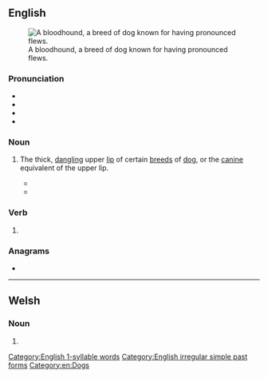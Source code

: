 ==English==
[[File:Bloodhound.jpg|thumb|A bloodhound, a breed of dog known for having pronounced flews.]]

===Pronunciation===
* {{audio|en-us-flew.ogg|Audio (US)|lang=en}}
* {{IPA|/fluː/|lang=en}}
* {{rhymes|uː|lang=en}}
* {{homophones|lang=en|flu|flue}}

===Noun===
{{en-noun}}

# {{lb|en|chiefly plural}} The thick, [[dangling]] upper [[lip]] of certain [[breed]]s of [[dog]], or the [[canine]] equivalent of the upper lip.
#* {{quote-book
|year=1994
|title=Bad Love
|series={{w|Alex Delaware}}
|seriesvolume=8
|first=Jonathan|last=Kellerman|authorlink=Jonathan Kellerman
|passage=He petted the dog. 'These little guys are pretty expensive and this one looks like a good specimen.' He lifted a '''flew'''. 'Well cared for, too - these teeth have been scaled pretty recently and his ears are clean - these upright ears can be receptacles for all kinds of stuff ...<!-- sic --> anyway, what seems to be your problem with him?'
}}
#* {{quote-book
|year=2014
|title=Hillwilla: A Novel
|first=Melanie|last=Forde
|publisher=Mountain Lake Press
|chapter=SIX — Goblins
|passage=During the recitation, Eltie remained on her haunches, as she looked into Ralph's eyes, pulled down an eyelid, flipped up a '''flew''', felt around his ribcage.
}}

===Verb===
{{head|en|verb form}}

# {{en-simple past of|fly}}

===Anagrams===
* {{anagrams|en|fewl}}

[[Category:English 1-syllable words]]
[[Category:English irregular simple past forms]]
[[Category:en:Dogs]]

----

==Welsh==

===Noun===
{{head|cy|mutated noun}}

# {{soft mutation of|blew|lang=cy}}